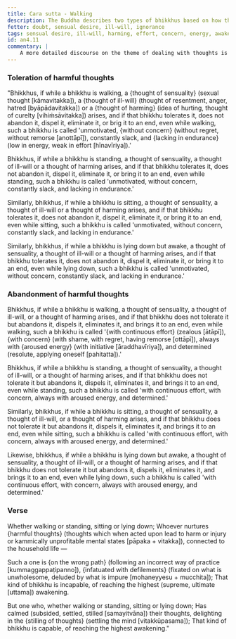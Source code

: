 ```yaml
---
title: Cara sutta - Walking
description: The Buddha describes two types of bhikkhus based on how they deal with thoughts of sensuality, ill-will, and harming while walking, standing, sitting, and lying down, and which one is capable of reaching the highest awakening.
fetter: doubt, sensual desire, ill-will, ignorance
tags: sensual desire, ill-will, harming, effort, concern, energy, awakening, an, an4, walking, standing, sitting, lying down, doubt
id: an4.11
commentary: |
    A more detailed discourse on the theme of dealing with thoughts is in [MN 19](/mn19), and one on shaping of thoughts is in [MN 20](/mn20).
---
```


### Toleration of harmful thoughts

"Bhikkhus, if while a bhikkhu is walking, a \{thought of sensuality} (sexual thought [kāmavitakka]), a \{thought of ill-will} (thought of resentment, anger, hatred [byāpādavitakka]) or a \{thought of harming} (idea of hurting, thought of curelty [vihiṁsāvitakka]) arises, and if that bhikkhu tolerates it, does not abandon it, dispel it, eliminate it, or brig it to an end, even while walking, such a bhikkhu is called 'unmotivated, \{without concern} (without regret, without remorse [anottāpī]), constantly slack, and \{lacking in endurance} (low in energy, weak in effort [hīnavīriya]).'

Bhikkhus, if while a bhikkhu is standing, a thought of sensuality, a thought of ill-will or a thought of harming arises, and if that bhikkhu tolerates it, does not abandon it, dispel it, eliminate it, or bring it to an end, even while standing, such a bhikkhu is called 'unmotivated, without concern, constantly slack, and lacking in endurance.'

Similarly, bhikkhus, if while a bhikkhu is sitting, a thought of sensuality, a thought of ill-will or a thought of harming arises, and if that bhikkhu tolerates it, does not abandon it, dispel it, eliminate it, or bring it to an end, even while sitting, such a bhikkhu is called 'unmotivated, without concern, constantly slack, and lacking in endurance.'

Similarly, bhikkhus, if while a bhikkhu is lying down but awake, a thought of sensuality, a thought of ill-will or a thought of harming arises, and if that bhikkhu tolerates it, does not abandon it, dispel it, eliminate it, or bring it to an end, even while lying down, such a bhikkhu is called 'unmotivated, without concern, constantly slack, and lacking in endurance.'

### Abandonment of harmful thoughts

Bhikkhus, if while a bhikkhu is walking, a thought of sensuality, a thought of ill-will, or a thought of harming arises, and if that bhikkhu does not tolerate it but abandons it, dispels it, eliminates it, and brings it to an end, even while walking, such a bhikkhu is called '\{with continuous effort} (zealous [ātāpī]), \{with concern} (with shame, with regret, having remorse [ottāpī]), always with \{aroused energy} (with initiative [āraddhavīriya]), and determined (resolute, applying oneself [pahitatta]).'

Bhikkhus, if while a bhikkhu is standing, a thought of sensuality, a thought of ill-will, or a thought of harming arises, and if that bhikkhu does not tolerate it but abandons it, dispels it, eliminates it, and brings it to an end, even while standing, such a bhikkhu is called 'with continuous effort, with concern, always with aroused energy, and determined.'

Similarly, bhikkhus, if while a bhikkhu is sitting, a thought of sensuality, a thought of ill-will, or a thought of harming arises, and if that bhikkhu does not tolerate it but abandons it, dispels it, eliminates it, and brings it to an end, even while sitting, such a bhikkhu is called 'with continuous effort, with concern, always with aroused energy, and determined.'

Likewise, bhikkhus, if while a bhikkhu is lying down but awake, a thought of sensuality, a thought of ill-will, or a thought of harming arises, and if that bhikkhu does not tolerate it but abandons it, dispels it, eliminates it, and brings it to an end, even while lying down, such a bhikkhu is called 'with continuous effort, with concern, always with aroused energy, and determined.'

### Verse

Whether walking or standing,
sitting or lying down;
Whoever nurtures \{harmful thoughts} (thoughts which when acted upon lead to harm or injury or kammically unprofitable mental states [pāpaka + vitakka]),
connected to the household life —

Such a one is \{on the wrong path} (following an incorrect way of practice [kummaggappaṭipanno]),
\{infatuated with defilements} (fixated on what is unwholesome, deluded by what is impure [mohaneyyesu + mucchita]);
That kind of bhikkhu is incapable,
of reaching the highest (supreme, ultimate [uttama]) awakening.

But one who, whether walking or standing,
sitting or lying down;
Has calmed (subsided, settled, stilled [samayitvāna]) their thoughts,
delighting in the \{stilling of thoughts} (settling the mind [vitakkūpasama]);
That kind of bhikkhu is capable,
of reaching the highest awakening."